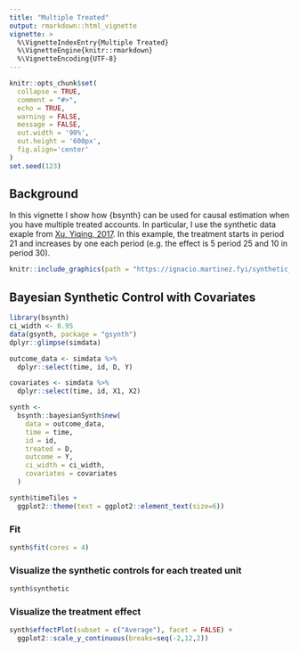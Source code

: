 ```yaml
---
title: "Multiple Treated"
output: rmarkdown::html_vignette
vignette: >
  %\VignetteIndexEntry{Multiple Treated}
  %\VignetteEngine{knitr::rmarkdown}
  %\VignetteEncoding{UTF-8}
---
```


```r
knitr::opts_chunk$set(
  collapse = TRUE,
  comment = "#>",
  echo = TRUE,
  warning = FALSE,
  message = FALSE,
  out.width = '90%', 
  out.height = '600px',
  fig.align='center'
)
set.seed(123)
```

## Background

In this vignette I show how {bsynth} can be used for causal estimation when you 
 have multiple treated accounts. In particular, I use the synthetic data exaple
 from [Xu, Yiqing, 2017](http://dx.doi.org/10.1017/pan.2016.2). In this example,
 the treatment starts in period 21 and increases by one each period 
 (e.g. the effect is 5 period 25 and 10 in period 30).
 
```r
knitr::include_graphics(path = "https://ignacio.martinez.fyi/synthetic_control/gsynth.png")

```

## Bayesian Synthetic Control with Covariates

```r
library(bsynth)
ci_width <- 0.95
data(gsynth, package = "gsynth")
dplyr::glimpse(simdata)

outcome_data <- simdata %>% 
  dplyr::select(time, id, D, Y)

covariates <- simdata %>% 
  dplyr::select(time, id, X1, X2)

synth <-
  bsynth::bayesianSynth$new(
    data = outcome_data,
    time = time,
    id = id,
    treated = D,
    outcome = Y, 
    ci_width = ci_width,
    covariates = covariates
  )

synth$timeTiles +
  ggplot2::theme(text = ggplot2::element_text(size=6))

```

### Fit

```r
synth$fit(cores = 4)
```

### Visualize the synthetic controls for each treated unit

```r
synth$synthetic  
```
### Visualize the treatment effect

```r
synth$effectPlot(subset = c("Average"), facet = FALSE) + 
  ggplot2::scale_y_continuous(breaks=seq(-2,12,2))
```

